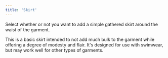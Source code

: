 ```yaml
---
title: 'Skirt'
---
```


Select whether or not you want to add a simple gathered skirt around the waist
of the garment.

This is a basic skirt intended to not add much bulk to the garment while
offering a degree of modesty and flair. It's designed for use with swimwear,
but may work well for other types of garments.

